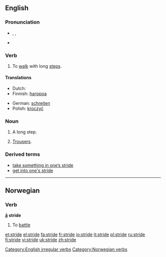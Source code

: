 ==English==

===Pronunciation===
* {{AHD|strīd}}, {{IPA|/straɪd/}}, {{SAMPA|/straId/}}
*{{audio|en-us-stride.ogg|Audio (US)}}


===Verb===
{{en-verb|strides|striding|strode|stridden}}

# {{intransitive}} To [[walk]] with long [[step]]s.

====Translations====
{{trans-top|walk with long steps}}
*Dutch: {{t|nl|schrijden}}
*Finnish: [[harppoa]]
{{trans-mid}}
*German: [[schreiten]]
*Polish: [[kroczyć]]
{{trans-bottom}}

[[Category:English irregular verbs]]

===Noun===
{{en-noun}}

# A long step.
# {{context|Australian|informal|in plural}} [[trousers|Trousers]].

===Derived terms===
*[[take something in one’s stride]]
*[[get into one's stride]]
----

==Norwegian==

===Verb===
'''[[å]] stride'''

# To [[battle]]

[[Category:Norwegian verbs]]

[[et:stride]]
[[el:stride]]
[[fa:stride]]
[[fr:stride]]
[[io:stride]]
[[it:stride]]
[[pl:stride]]
[[ru:stride]]
[[fi:stride]]
[[vi:stride]]
[[uk:stride]]
[[zh:stride]]